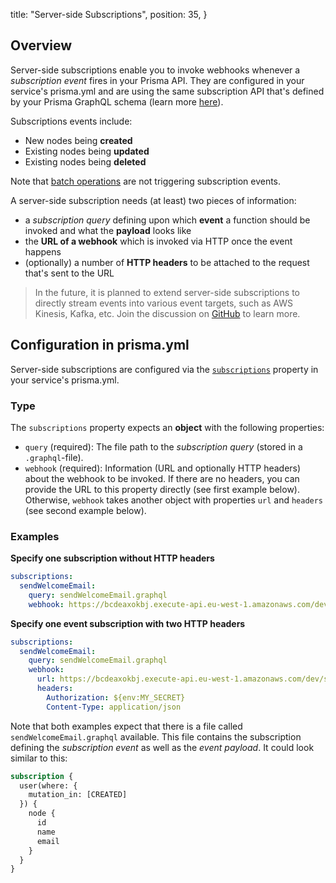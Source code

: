 
  title: "Server-side Subscriptions",
  position: 35,
}

## Overview

Server-side subscriptions enable you to invoke webhooks whenever a _subscription event_ fires in your Prisma API. They are configured in your service's prisma.yml and are using the same subscription API that's defined by your Prisma GraphQL schema (learn more [here](qwe3)).

Subscriptions events include:

- New nodes being **created**
- Existing nodes being **updated**
- Existing nodes being **deleted**

<Warning>

Note that [batch operations](vw4d#batch-operations) are not triggering subscription events.

</Warning>

A server-side subscription needs (at least) two pieces of information:

- a _subscription query_ defining upon which **event** a function should be invoked and what the **payload** looks like
- the **URL of a webhook** which is invoked via HTTP once the event happens
- (optionally) a number of **HTTP headers** to be attached to the request that's sent to the URL

> In the future, it is planned to extend server-side subscriptions to directly stream events into various event targets, such as AWS Kinesis, Kafka, etc. Join the discussion on [GitHub](https://github.com/prismagraphql/prisma/issues/585) to learn more.

## Configuration in prisma.yml

Server-side subscriptions are configured via the [`subscriptions`](5cy7#subscriptions-optional) property in your service's prisma.yml.

### Type

The `subscriptions` property expects an **object** with the following properties:

- `query` (required): The file path to the _subscription query_ (stored in a `.graphql`-file).
- `webhook` (required): Information (URL and optionally HTTP headers) about the webhook to be invoked. If there are no headers, you can provide the URL to this property directly (see first example below). Otherwise, `webhook` takes another object with properties `url` and `headers` (see second example below).

### Examples

**Specify one subscription without HTTP headers**

```yml
subscriptions:
  sendWelcomeEmail:
    query: sendWelcomeEmail.graphql
    webhook: https://bcdeaxokbj.execute-api.eu-west-1.amazonaws.com/dev/sendWelcomeEmail
```

**Specify one event subscription with two HTTP headers**

```yml
subscriptions:
  sendWelcomeEmail:
    query: sendWelcomeEmail.graphql
    webhook:
      url: https://bcdeaxokbj.execute-api.eu-west-1.amazonaws.com/dev/sendWelcomeEmail
      headers:
        Authorization: ${env:MY_SECRET}
        Content-Type: application/json
```

Note that both examples expect that there is a file called `sendWelcomeEmail.graphql` available. This file contains the subscription defining the _subscription event_ as well as the _event payload_. It could look similar to this:

```graphql
subscription {
  user(where: {
    mutation_in: [CREATED]
  }) {
    node {
      id
      name
      email
    }
  }
}
```


